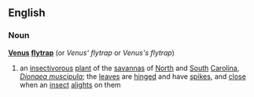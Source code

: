 ==English==
===Noun===
'''[[Venus]] [[flytrap]]'''  (or ''Venus' flytrap'' or ''Venus's flytrap'')
{{wikipedia}}
#an [[insectivorous]] [[plant]] of the [[savanna]]s of [[North]] and [[South]] [[Carolina]], ''[[Dionaea muscipula]]''; the [[leaves]] are [[hinged]] and have [[spike]]s, and [[close]] when an [[insect]] [[alight]]s on them